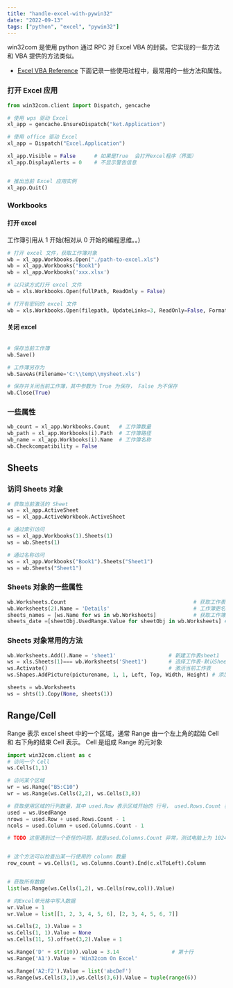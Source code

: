 ```yaml
---
title: "handle-excel-with-pywin32"
date: "2022-09-13"
tags: ["python", "excel", "pywin32"]
---
```


win32com 是使用 python 通过 RPC 对 Excel VBA 的封装。它实现的一些方法和 VBA 提供的方法类似。

- [Excel VBA Reference](https://docs.microsoft.com/en-us/office/vba/api/overview/excel)
下面记录一些使用过程中，最常用的一些方法和属性。

### 打开 Excel 应用

```python
from win32com.client import Dispatch, gencache

# 使用 wps 驱动 Excel
xl_app = gencache.EnsureDispatch("ket.Application")

# 使用 office 驱动 Excel
xl_app = Dispatch("Excel.Application")

xl_app.Visible = False      # 如果是True  会打开excel程序（界面）
xl_app.DisplayAlerts = 0    # 不显示警告信息


# 推出当前 Excel 应用实例
xl_app.Quit()
```

### Workbooks

#### 打开 excel
工作簿引用从 1 开始(相对从 0 开始的编程思维。。)

```python
# 打开 excel 文件，获取工作簿对象
wb = xl_app.Workbooks.Open("./path-to-excel.xls")
wb = xl_app.Workbooks("Book1")
wb = xl_app.Workbooks('xxx.xlsx')

# 以只读方式打开 excel 文件
wb = xls.Workbooks.Open(fullPath, ReadOnly = False)

# 打开有密码的 excel 文件
wb = xls.Workbooks.Open(filepath, UpdateLinks=3, ReadOnly=False, Format=None, Password=passWords)
```


#### 关闭 excel

```python

# 保存当前工作簿
wb.Save()

# 工作簿另存为
wb.SaveAs(Filename='C:\\temp\\mysheet.xls')

# 保存并关闭当前工作簿，其中参数为 True 为保存， False 为不保存
wb.Close(True)
```

### 一些属性

```PYTHON
wb_count = xl_app.Workbooks.Count   # 工作簿数量
wb_path = xl_app.Workbooks(i).Path  # 工作簿路径
wb_name = xl_app.Workbooks(i).Name  # 工作簿名称
wb.Checkcompatibility = False
```

## Sheets

### 访问 Sheets 对象
```python
# 获取当前激活的 Sheet
ws = xl_app.ActiveSheet  
ws = xl_app.ActiveWorkbook.ActiveSheet

# 通过索引访问
ws = xl_app.Workbooks(1).Sheets(1)
ws = wb.Sheets(1)

# 通过名称访问
ws = xl_app.Workbooks("Book1").Sheets("Sheet1")
ws = wb.Sheets("Sheet1")
```

### Sheets 对象的一些属性
```python
wb.Worksheets.Count                                         # 获取工作表个数
wb.Worksheets(2).Name = 'Details'                           # 工作簿更名
sheets_names = [ws.Name for ws in wb.Worksheets]            # 获取工作簿所有 sheet 名称
sheets_date =[sheetObj.UsedRange.Value for sheetObj in wb.Worksheets] # 获取所有 sheet 的内容
```

### Sheets 对象常用的方法
```python
wb.Worksheets.Add().Name = 'sheet1'                 # 新建工作表sheet1
ws = xls.Sheets(1)=== wb.Worksheets('Sheet1')       # 选择工作表-默认Sheet1
ws.Activate()                                       # 激活当前工作表
ws.Shapes.AddPicture(picturename, 1, 1, Left, Top, Width, Height) # 添加图片到Sheet 页面中

sheets = wb.Worksheets
ws = shts(1).Copy(None, sheets(1)) 
```

## Range/Cell
Range 表示 excel sheet 中的一个区域，通常 Range 由一个左上角的起始 Cell 和 右下角的结束 Cell 表示。
Cell 是组成 Range 的元对象

```python
import win32com.client as c
# 访问一个 Cell
ws.Cells(1,1) 

# 访问某个区域
wr = ws.Range("B5:C10")     
wr = ws.Range(ws.Cells(2,2), ws.Cells(3,8))

# 获取使用区域的行列数量，其中 used.Row 表示区域开始的 行号， used.Rows.Count 表示一共多少行，列同理
used = ws.UsedRange
nrows = used.Row + used.Rows.Count - 1
ncols = used.Column + used.Columns.Count - 1

# TODO 这里遇到过一个奇怪的问题，就是used.Columns.Count 异常，测试电脑上为 1024（奇怪 🧐）


# 这个方法可以检查出某一行使用的 column 数量
row_count = ws.Cells(1, ws.Columns.Count).End(c.xlToLeft).Column


# 获取所有数据
list(ws.Range(ws.Cells(1,2), ws.Cells(row,col)).Value)

# 向Excel单元格中写入数据
wr.Value = 1
wr.Value = list[[1, 2, 3, 4, 5, 6], [2, 3, 4, 5, 6, 7]]

ws.Cells(2, 1).Value = 3
ws.Cells(1, 1).Value = None
ws.Cells(11, 5).offset(3,2).Value = 1

ws.Range('D' + str(10)).value = 3.14                 # 第十行
ws.Range('A1').Value = 'Win32com On Excel'

ws.Range('A2:F2').Value = list('abcDeF')
ws.Range(ws.Cells(3,1),ws.Cells(3,6)).Value = tuple(range(6))
```